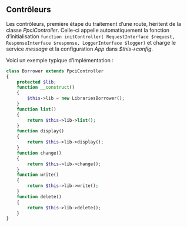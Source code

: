 ::: {.content-visible when-profile="french"}

# Contrôleurs

Les contrôleurs, première étape du traitement d'une route, héritent de la classe _PpciController_. Celle-ci appelle automatiquement la fonction d'initialisation `function initController( RequestInterface $request, ResponseInterface $response, LoggerInterface $logger)` et charge le service _message_ et la configuration _App_ dans _$this->config_.

Voici un exemple typique d'implémentation :

```php
class Borrower extends PpciController
{
    protected $lib;
    function __construct()
    {
        $this->lib = new LibrariesBorrower();
    }
    function list()
    {
        return $this->lib->list();
    }
    function display()
    {
        return $this->lib->display();
    }
    function change()
    {
        return $this->lib->change();
    }
    function write()
    {
        return $this->lib->write();
    }
    function delete()
    {
        return $this->lib->delete();
    }
}
```

:::